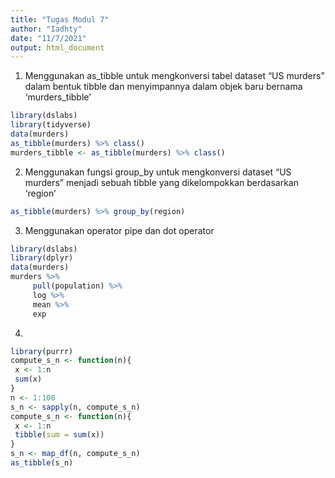---
title: "Tugas Modul 7"
author: "Iadhty"
date: "11/7/2021"
output: html_document
---
 
1. Menggunakan as_tibble untuk mengkonversi tabel dataset “US murders” dalam bentuk tibble dan menyimpannya dalam objek baru bernama ‘murders_tibble’
```{r}
library(dslabs)
library(tidyverse)
data(murders)
as_tibble(murders) %>% class()
murders_tibble <- as_tibble(murders) %>% class() 
```

2. Menggunakan fungsi group_by untuk mengkonversi dataset “US murders” menjadi sebuah tibble yang dikelompokkan berdasarkan ‘region’
```{r}
as_tibble(murders) %>% group_by(region)
```

3. Menggunakan operator pipe dan dot operator
```{r}
library(dslabs)
library(dplyr)
data(murders)
murders %>% 
     pull(population) %>% 
     log %>%
     mean %>% 
     exp
```

4. 
```{r}
library(purrr)
compute_s_n <- function(n){ 
 x <- 1:n 
 sum(x) 
} 
n <- 1:100 
s_n <- sapply(n, compute_s_n)
compute_s_n <- function(n){ 
 x <- 1:n 
 tibble(sum = sum(x)) 
} 
s_n <- map_df(n, compute_s_n)
as_tibble(s_n)
```